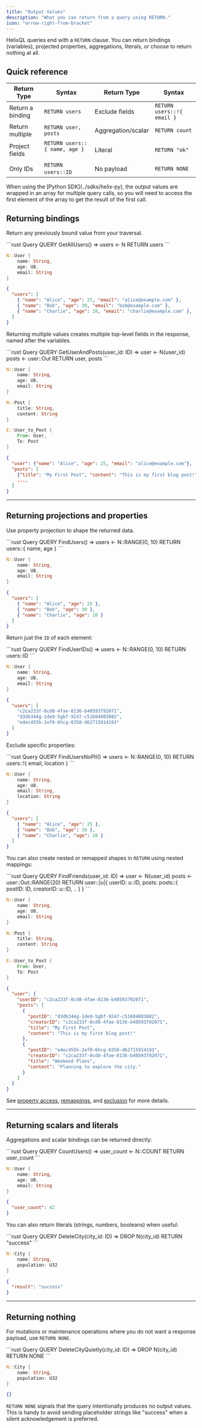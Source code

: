 ```yaml
---
title: "Output Values"
description: "What you can return from a query using RETURN."
icon: "arrow-right-from-bracket"
---
```


HelixQL queries end with a `RETURN` clause. You can return bindings (variables),
projected properties, aggregations, literals, or choose to return nothing at all.


## Quick reference

| Return Type       | Syntax                                | Return Type           | Syntax                        |
|-------------------|---------------------------------------|-----------------------|-------------------------------|
| Return a binding  | `RETURN users`                        | Exclude fields        | `RETURN users::!{ email }`    |
| Return multiple   | `RETURN user, posts`                  | Aggregation/scalar    | `RETURN count`                |
| Project fields    | `RETURN users::{ name, age }` &emsp;  | Literal               | `RETURN "ok"`                 |
| Only IDs          | `RETURN users::ID` &emsp;             | No payload            | `RETURN NONE`                 |

<Warning>
When using the [Python SDK](../sdks/helix-py), the output values are wrapped in an array for multiple query calls, so you will need to access the first element of the array to get the result of the first call.
</Warning>

## Returning bindings

Return any previously bound value from your traversal.

<CodeGroup>
```rust Query
QUERY GetAllUsers() =>
    users <- N<User>
    RETURN users
```

```rust Schema
N::User {
    name: String,
    age: U8,
    email: String
}
```

```json Output
{
  "users": [
    { "name": "Alice", "age": 25, "email": "alice@example.com" },
    { "name": "Bob", "age": 30, "email": "bob@example.com" },
    { "name": "Charlie", "age": 28, "email": "charlie@example.com" },
  ]
}
```
</CodeGroup>

Returning multiple values creates multiple top-level fields in the response, named
after the variables.

<CodeGroup>
```rust Query
QUERY GetUserAndPosts(user_id: ID) =>
    user <- N<User>(user_id)
    posts <- user::Out<User_to_Post>
    RETURN user, posts
```

```rust Schema [expandable]
N::User {
    name: String,
    age: U8,
    email: String
}

N::Post {
    title: String,
    content: String
}

E::User_to_Post {
    From: User,
    To: Post
}
```

```json Output
{
  "user": {"name": "Alice", "age": 25, "email": "alice@example.com"},
  "posts": [ 
    {"title": "My First Post", "content": "This is my first blog post!"}, 
    ...,
  ]
}
```
</CodeGroup>

---

## Returning projections and properties

Use property projection to shape the returned data.

<CodeGroup>
```rust Query
QUERY FindUsers() =>
    users <- N<User>::RANGE(0, 10)
    RETURN users::{ name, age }
```

```rust Schema
N::User {
    name: String,
    age: U8,
    email: String
}
```

```json Output
{
  "users": [
    { "name": "Alice", "age": 25 },
    { "name": "Bob", "age": 30 },
    { "name": "Charlie", "age": 28 }
  ]
}
```
</CodeGroup>

Return just the `ID` of each element:

<CodeGroup>
```rust Query
QUERY FindUserIDs() =>
    users <- N<User>::RANGE(0, 10)
    RETURN users::ID
```

```rust Schema
N::User {
    name: String,
    age: U8,
    email: String
}
```

```json Output
{
  "users": [
    "c2ca233f-0cd8-4fae-8136-b40593792071",
    "d3db344g-1de9-5gbf-9247-c51604803082",
    "e4ec455h-2ef0-6hcg-0358-d62715914193"
  ]
}
```
</CodeGroup>

Exclude specific properties:

<CodeGroup>
```rust Query
QUERY FindUsersNoPII() =>
    users <- N<User>::RANGE(0, 10)
    RETURN users::!{ email, location }
```

```rust Schema
N::User {
    name: String,
    age: U8,
    email: String,
    location: String
}
```

```json Output
{
  "users": [
    { "name": "Alice", "age": 25 },
    { "name": "Bob", "age": 30 },
    { "name": "Charlie", "age": 28 }
  ]
}
```
</CodeGroup>

You can also create nested or remapped shapes in `RETURN` using nested mappings:

<CodeGroup>
```rust Query
QUERY FindFriends(user_id: ID) =>
    user <- N<User>(user_id)
    posts <- user::Out<User_to_Post>::RANGE(20)
    RETURN user::|u|{
        userID: u::ID,
        posts: posts::{
            postID: ID,
            creatorID: u::ID,
            ..
        }
    }
```

```rust Schema [expandable]
N::User {
    name: String,
    age: U8,
    email: String
}

N::Post {
    title: String,
    content: String
}

E::User_to_Post {
    From: User,
    To: Post
}
```

```json Output
{
  "user": {
    "userID": "c2ca233f-0cd8-4fae-8136-b40593792071",
    "posts": [
      {
        "postID": "d3db344g-1de9-5gbf-9247-c51604803082",
        "creatorID": "c2ca233f-0cd8-4fae-8136-b40593792071",
        "title": "My First Post",
        "content": "This is my first blog post!"
      },
      {
        "postID": "e4ec455h-2ef0-6hcg-0358-d62715914193",
        "creatorID": "c2ca233f-0cd8-4fae-8136-b40593792071",
        "title": "Weekend Plans",
        "content": "Planning to explore the city."
      }
    ]
  }
}
```
</CodeGroup>

See [property access](../hql/properties/property-access), [remappings](../hql/properties/property-remappings), and [exclusion](../hql/properties/property-exclusion) for more details.

---

## Returning scalars and literals

Aggregations and scalar bindings can be returned directly:

<CodeGroup>
```rust Query
QUERY CountUsers() =>
    user_count <- N<User>::COUNT
    RETURN user_count
```

```rust Schema
N::User {
    name: String,
    age: U8,
    email: String
}
```

```json Output
{
  "user_count": 42
}
```
</CodeGroup>

You can also return literals (strings, numbers, booleans) when useful:

<CodeGroup>
```rust Query
QUERY DeleteCity(city_id: ID) =>
    DROP N<City>(city_id)
    RETURN "success"
```

```rust Schema
N::City {
    name: String,
    population: U32
}
```

```json Output
{
  "result": "success"
}
```
</CodeGroup>

---

## Returning nothing

For mutations or maintenance operations where you do not want a response payload,
use `RETURN NONE`.

<CodeGroup>
```rust Query
QUERY DeleteCityQuietly(city_id: ID) =>
    DROP N<City>(city_id)
    RETURN NONE
```

```rust Schema
N::City {
    name: String,
    population: U32
}
```

```json Output
{}
```
</CodeGroup>

`RETURN NONE` signals that the query intentionally produces no output values. This is
handy to avoid sending placeholder strings like "success" when a silent acknowledgement
is preferred.